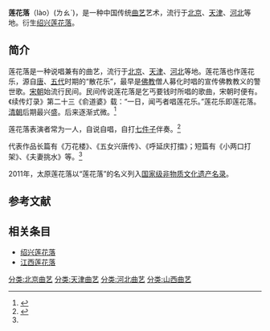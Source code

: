 {{中国国家级非物质文化遗产
|名称 = 莲花落
|序号 = 1121
|编号项目 = Ⅴ—97
|图片 = 
|分类 = 曲艺
|申报地区或单位 = [[山西省|山西省]][[太原市|太原市]]
|登录时间 = 2011年
|省区市1 = 山西
|省区市2 = 
}}
'''莲花落'''（lào）(ㄌㄠˋ)，是一种中国传统[[曲艺|曲艺]]艺术，流行于[[北京|北京]]、[[天津|天津]]、[[河北|河北]]等地。衍生[[绍兴莲花落|绍兴莲花落]]。

==简介==
莲花落是一种说唱兼有的曲艺，流行于[[北京|北京]]、[[天津|天津]]、[[河北|河北]]等地。莲花落也作莲花乐，源自[[唐|唐]]、[[五代|五代]]时期的“散花乐”，最早是[[佛教|佛教]]僧人募化时唱的宣传佛教教义的警世歌。[[宋朝|宋朝]]始流行民间。民间传说莲花落是乞丐要钱时所唱的歌曲，宋朝时便有。《续传灯录》第二十三《俞道婆》载：“一日，闻丐者唱莲花乐。”莲花乐即莲花落。[[清朝|清朝]]后期最兴盛。后来逐渐式微。<ref>{{Cite web |url=http://www.qhrb.com.cn/2016/0804/200915.shtml |title=莲花落，期货日报电子版，2016-08-04 |access-date=2016-09-09 |archive-url=https://web.archive.org/web/20160919195437/http://www.qhrb.com.cn/2016/0804/200915.shtml |archive-date=2016-09-19 |dead-url=yes }}</ref>

莲花落表演者常为一人，自说自唱，自打[[七件子|七件子]]伴奏。<ref name=hb>{{Cite web |url=http://zhuanti.hebnews.cn/2013/2013-09/02/content_3455751.htm |title=太原莲花落，河北新闻网，2013-09-02 |access-date=2016-09-09 |archive-url=https://web.archive.org/web/20170325091119/http://zhuanti.hebnews.cn/2013/2013-09/02/content_3455751.htm |archive-date=2017-03-25 |dead-url=yes }}</ref>

代表作品长篇有《万花楼》、《五女兴唐传》、《呼延庆打擂》；短篇有《小两口打架》、《夫妻挑水》等。<ref name=hb/>

2011年，太原莲花落以“莲花落”的名义列入[[中国国家级非物质文化遗产列表|国家级非物质文化遗产名录]]。

==参考文献==
{{reflist}}

==相关条目==
*[[绍兴莲花落|绍兴莲花落]]
*[[江西莲花落|江西莲花落]]

{{山西国家级非物质文化遗产}}
[[分类:北京曲艺|分类:北京曲艺]]
[[分类:天津曲艺|分类:天津曲艺]]
[[分类:河北曲艺|分类:河北曲艺]]
[[分类:山西曲艺|分类:山西曲艺]]